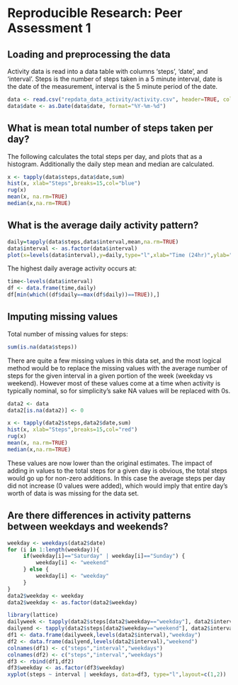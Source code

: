 # Reproducible Research: Peer Assessment 1


## Loading and preprocessing the data
Activity data is read into a data table with columns 'steps', 'date', and 'interval'.  Steps is the number of steps taken in a 5 minute interval, date is the date of the measurement, interval is the 5 minute period of the date.

```r
data <- read.csv("repdata_data_activity/activity.csv", header=TRUE, colClasses=c("integer","factor","integer"))
data$date <- as.Date(data$date, format="%Y-%m-%d")
```

## What is mean total number of steps taken per day?
The following calculates the total steps per day, and plots that as a histogram.  Additionally the daily step mean and median are calculated.
```r
x <- tapply(data$steps,data$date,sum)
hist(x, xlab="Steps",breaks=15,col="blue")
rug(x)
mean(x, na.rm=TRUE)
median(x,na.rm=TRUE)
```

## What is the average daily activity pattern?
```r
daily=tapply(data$steps,data$interval,mean,na.rm=TRUE)
data$interval <- as.factor(data$interval)
plot(x=levels(data$interval),y=daily,type="l",xlab="Time (24hr)",ylab="Steps",main="Average Daily Steps by Time")
```

The highest daily average activity occurs at:
```r
time<-levels(data$interval)
df <- data.frame(time,daily)
df[min(which((df$daily==max(df$daily))==TRUE)),]
```


## Imputing missing values
Total number of missing values for steps:
```r
sum(is.na(data$steps))
```

There are quite a few missing values in this data set, and the most logical method would be to replace the missing values with the average number of steps for the given interval in a given portion of the week (weekday vs weekend).  However most of these values come at a time when activity is typically nominal, so for simplicity's sake NA values will be replaced with 0s.

```r
data2 <- data
data2[is.na(data2)] <- 0

x <- tapply(data2$steps,data2$date,sum)
hist(x, xlab="Steps",breaks=15,col="red")
rug(x)
mean(x, na.rm=TRUE)
median(x,na.rm=TRUE)
```

These values are now lower than the original estimates.  The impact of adding in values to the total steps for a given day is obvious, the total steps would go up for non-zero additions.  In this case the average steps per day did not increase (0 values were added), which would imply that entire day's worth of data is was missing for the data set.

## Are there differences in activity patterns between weekdays and weekends?
```r
weekday <- weekdays(data2$date)
for (i in 1:length(weekday)){
     if(weekday[i]=="Saturday" | weekday[i]=="Sunday") {
         weekday[i] <- "weekend"
     } else {
         weekday[i] <- "weekday"
     }
}
data2$weekday <- weekday
data2$weekday <- as.factor(data2$weekday)

library(lattice)
dailyweek <- tapply(data2$steps[data2$weekday=="weekday"], data2$interval[data2$weekday=="weekday"], mean)
dailyend <- tapply(data2$steps[data2$weekday=="weekend"], data2$interval[data2$weekday=="weekend"], mean)
df1 <- data.frame(dailyweek,levels(data2$interval),"weekday")
df2 <- data.frame(dailyend,levels(data2$interval),"weekend")
colnames(df1) <- c("steps","interval","weekdays")
colnames(df2) <- c("steps","interval","weekdays")
df3 <- rbind(df1,df2)
df3$weekday <- as.factor(df3$weekday)
xyplot(steps ~ interval | weekdays, data=df3, type="l",layout=c(1,2))
```
